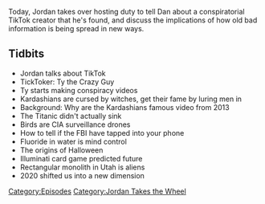 {{Episode
    | title           = Jordan Takes The Wheel 7
    | caption         = [https://knowledgefight.libsyn.com/608-jordan-takes-the-wheel-7 Listen to this episode on Libsyn]
    | episodeNumber   = 608
    | length          = 01:01:45
    | airDate         = October 22, 2021
    | episodeType     = [[:Category:Jordan Takes the Wheel|Jordan Takes the Wheel]]
    | appearance      = [[Ty The Crazy Guy]]
    | previousEpisode = [[607: A Chat With Mike Rothschild]]
    | nextEpisode     = [[609: October 20, 2021]]
}}

{{Stub}}

Today, Jordan takes over hosting duty to tell Dan about a conspiratorial TikTok creator that he's found, and discuss the implications of how old bad information is being spread in new ways.

==Tidbits==

*Jordan talks about TikTok
*TickToker: Ty the Crazy Guy
*Ty starts making conspiracy videos
*Kardashians are cursed by witches, get their fame by luring men in
*Background: Why are the Kardashians famous video from 2013
*The Titanic didn't actually sink
*Birds are CIA surveillance drones
*How to tell if the FBI have tapped into your phone
*Fluoride in water is mind control
*The origins of Halloween
*Illuminati card game predicted future
*Rectangular monolith in Utah is aliens
*2020 shifted us into a new dimension

[[Category:Episodes]]
[[Category:Jordan Takes the Wheel]]
